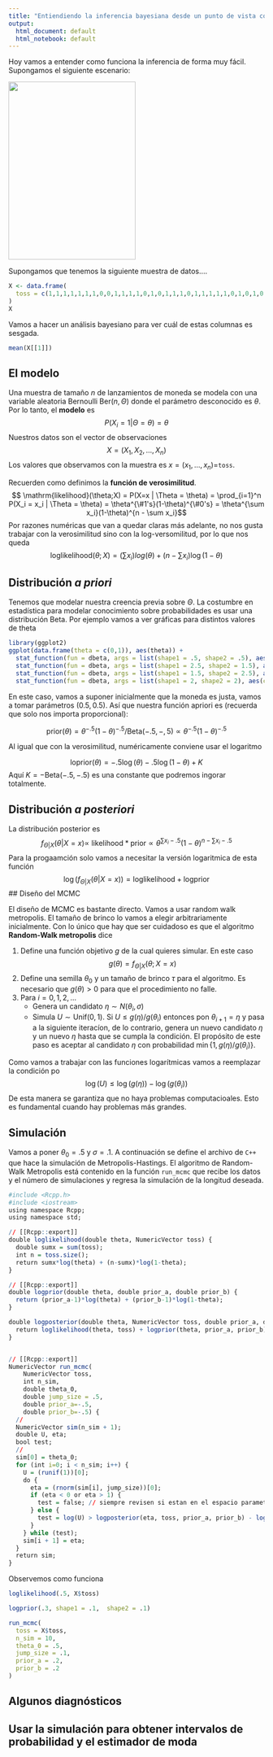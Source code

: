 ```yaml
---
title: "Entiendiendo la inferencia bayesiana desde un punto de vista computacional"
output:
  html_document: default
  html_notebook: default
---
```


Hoy vamos a entender como funciona la inferencia de forma muy fácil. Supongamos el siguiente escenario: 

![](./images/cointoss.png){#im1 width=250px height=350px}


Supongamos que tenemos la siguiente muestra de datos....

```r
X <- data.frame(
  toss = c(1,1,1,1,1,1,1,0,0,1,1,1,1,0,1,0,1,1,1,0,1,1,1,1,1,0,1,0,1,0,1,0,1,1,0,1,0,1,0,1,0,1,1,1,0,1,1,1,0,1)
)
X
```
 
Vamos a hacer un análisis bayesiano para ver cuál de estas columnas es sesgada.
 
 
```r
mean(X[[1]])
```


## El modelo

Una muestra de tamaño $n$ de lanzamientos de moneda se modela con una variable aleatoria Bernoulli $\mathrm{Ber}(n, \Theta)$ donde el parámetro desconocido es $\theta$. Por lo tanto, el **modelo** es 
$$ P(X_i = 1 | \Theta = \theta) = \theta $$
Nuestros datos son el vector de observaciones
$$ X=(X_1, X_2, ... , X_n) $$
Los valores que observamos con la muestra es $x=(x_1, ..., x_n)=$`toss`.

Recuerden como definimos la **función de verosimilitud**.
$$ \mathrm{likelihood}(\theta;X) = P(X=x | \Theta = \theta) = \prod_{i=1}^n P(X_i = x_i | \Theta = \theta) = \theta^{\#1's}(1-\theta)^{\#0's} = \theta^{\sum x_i}(1-\theta)^{n - \sum x_i}$$
Por razones numéricas que van a quedar claras más adelante, no nos gusta trabajar con la verosimilitud sino con la log-versomilitud, por lo que nos queda
$$ \mathrm{loglikelihood}(\theta;X) = (\sum x_i)log(\theta) + (n - \sum x_i)\log(1-\theta) $$

## Distribución *a priori*

Tenemos que modelar nuestra creencia previa sobre $\Theta$. La costumbre en estadística para modelar conocimiento sobre probabilidades es usar una distribución Beta. Por ejemplo vamos a ver gráficas para distintos valores de theta

```r
library(ggplot2)
ggplot(data.frame(theta = c(0,1)), aes(theta)) + 
  stat_function(fun = dbeta, args = list(shape1 = .5, shape2 = .5), aes(colour = "a=.5; b=.5")) +
  stat_function(fun = dbeta, args = list(shape1 = 2.5, shape2 = 1.5), aes(colour = "a=2.5; b=1.5")) +
  stat_function(fun = dbeta, args = list(shape1 = 1.5, shape2 = 2.5), aes(colour = "a=1.5; b=2.5")) +
  stat_function(fun = dbeta, args = list(shape1 = 2, shape2 = 2), aes(colour = "a=2; b=2")) + ylab("density")
```


En este caso, vamos a suponer inicialmente que la moneda es justa, vamos a tomar parámetros $(0.5, 0.5)$. Así que nuestra función apriori es (recuerda que solo nos importa proporcional):

$$ \mathrm{prior}(\theta) = \theta^{-.5}(1-\theta)^{-.5} / \mathrm{Beta}(-.5,-,5) \propto \theta^{-.5}(1-\theta)^{-.5}  $$

Al igual que con la verosimilitud, numéricamente conviene usar el logaritmo

$$ \mathrm{loprior}(\theta) = -.5\log(\theta) -.5\log(1-\theta) + K$$
Aquí $K= - \mathrm{Beta}(-.5,-.5)$ es una constante que podremos ingorar totalmente.

## Distribución *a posteriori*

La distribución posterior es 
$$
f_{\Theta|X}({\theta | X=x}) \propto ~ \mathrm{likelihood}*\mathrm{prior} \propto \theta^{\sum x_i-.5}(1-\theta)^{n - \sum x_i -.5} 
$$
Para la progaamción solo vamos a necesitar la versión logaritmica de esta función
$$
\log(f_{\Theta|X}({\theta | X=x})) = \mathrm{loglikelihood}+\mathrm{logprior} 
$$
## Diseño del MCMC

El diseño de MCMC es bastante directo. Vamos a usar random walk metropolis. El tamaño de brinco lo vamos a elegir arbitrariamente inicialmente. Con lo único que hay que ser cuidadoso es que el algoritmo **Random-Walk metropolis** dice

1. Define una función objetivo $g$ de la cual quieres simular. En este caso 
$$g(\theta) = f_{\Theta|X}(\theta;X=x) $$
2. Define una semilla $\theta_0$ y un tamaño de brinco $\tau$ para el algoritmo. Es necesario que $g(\theta) > 0$ para que el procedimiento no falle.
3. Para $i=0,1,2,...$
    + Genera un candidato $\eta \sim N(\theta_i, \sigma)$
    + Simula $U \sim \mathrm{Unif}(0,1)$. Si $U \leq g(\eta)/g(\theta_i)$ entonces pon $\theta_{i+1} = \eta$ y pasa a la siguiente iteracíon, de lo contrario, genera un nuevo candidato $\eta$ y un nuevo $\eta$ hasta que se cumpla la condición. El propósito de este paso es aceptar al candidato $\eta$ con probabilidad $\min\{1, g(\eta)/g(\theta_i)\}$.


Como vamos a trabajar con las funciones logarítmicas vamos a  reemplazar la condición po
$$ \log(U) \leq \log(g(\eta)) - \log(g(\theta_i)) $$
De esta manera se garantiza que no haya problemas computacioales. Esto es fundamental cuando hay problemas más grandes.


## Simulación

Vamos a poner $\theta_0 = .5$ y $\sigma = .1$. A continuación se define el archivo de `C++` que hace la simulación de Metropolis-Hastings. El algoritmo de Random-Walk Metropolis está contenido en la función `run_mcmc` que recibe los datos y el número de simulaciones y regresa la simulación de la longitud deseada.

```r
#include <Rcpp.h>
#include <iostream>
using namespace Rcpp;
using namespace std;

// [[Rcpp::export]]
double loglikelihood(double theta, NumericVector toss) {
  double sumx = sum(toss);
  int n = toss.size();
  return sumx*log(theta) + (n-sumx)*log(1-theta);
}

// [[Rcpp::export]]
double logprior(double theta, double prior_a, double prior_b) {
  return (prior_a-1)*log(theta) + (prior_b-1)*log(1-theta);
}

double logposterior(double theta, NumericVector toss, double prior_a, double prior_b) {
  return loglikelihood(theta, toss) + logprior(theta, prior_a, prior_b);
}


// [[Rcpp::export]]
NumericVector run_mcmc(
    NumericVector toss, 
    int n_sim, 
    double theta_0, 
    double jump_size = .5, 
    double prior_a=-.5, 
    double prior_b=-.5) {
  //
  NumericVector sim(n_sim + 1); 
  double U, eta;
  bool test;
  //
  sim[0] = theta_0;
  for (int i=0; i < n_sim; i++) {
    U = (runif(1))[0]; 
    do {
      eta = (rnorm(sim[i], jump_size))[0];
      if (eta < 0 or eta > 1) {
        test = false; // siempre revisen si estan en el espacio parametral
      } else {
        test = log(U) > logposterior(eta, toss, prior_a, prior_b) - logposterior(sim[i], toss, prior_a, prior_b); 
      }
    } while (test);
    sim[i + 1] = eta;
  }
  return sim;
}
```

Observemos como funciona
```r
loglikelihood(.5, X$toss)

```
```r
logprior(.3, shape1 = .1,  shape2 = .1)
```


```r
run_mcmc(
  toss = X$toss,
  n_sim = 10,
  theta_0 = .5,
  jump_size = .1,
  prior_a = .2,
  prior_b = .2
)
```


## Algunos diagnósticos




## Usar la simulación para obtener intervalos de probabilidad y el estimador de moda






